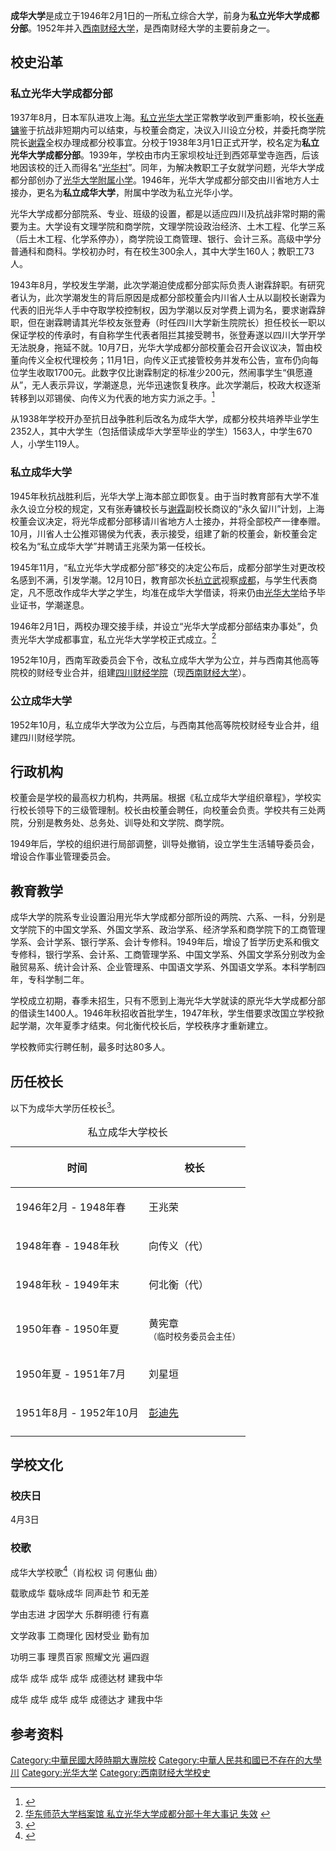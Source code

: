 {{Infobox University |
| Name = <big>成华大学</big>
| EnglishName = Cheng Hua University
| SealImage = 
| SealInfo =  
| image =
| Motto =  
| Established =1938年
| Closed = 1952年
| Type = 私立大学，1952年改为公立
| Location = [[中国|中国]][[四川省|四川省]][[成都市|成都市]] 
|}}

'''成华大学'''是成立于1946年2月1日的一所私立综合大学，前身为'''私立光华大学成都分部'''。1952年并入[[西南财经大学|西南财经大学]]，是西南财经大学的主要前身之一。

==校史沿革==
===私立光华大学成都分部 ===
{{see also|光华大学}}
1937年8月，日本军队进攻上海。[[私立光华大学|私立光华大学]]正常教学收到严重影响，校长[[张寿镛|张寿镛]]鉴于抗战非短期内可以结束，与校董会商定，决议入川设立分校，并委托商学院院长[[谢霖|谢霖]]全权办理成都分校事宜。分校于1938年3月1日正式开学，校名定为'''私立光华大学成都分部'''。1939年，学校由市内王家坝校址迁到西郊草堂寺迤西，后该地因该校的迁入而得名“[[光华村|光华村]]”。同年，为解决教职工子女就学问题，光华大学成都分部创办了[[光华大学附属小学|光华大学附属小学]]。1946年，光华大学成都分部交由川省地方人士接办，更名为'''私立成华大学'''，附属中学改为私立光华小学。

光华大学成都分部院系、专业、班级的设置，都是以适应四川及抗战非常时期的需要为主。大学设有文理学院和商学院，文理学院设政治经济、土木工程、化学三系（后土木工程、化学系停办），商学院设工商管理、银行、会计三系。高级中学分普通科和商科。学校初办时，有在校生300余人，其中大学生160人；教职工73人。

1943年8月，学校发生学潮，此次学潮迫使成都分部实际负责人谢霖辞职。有研究者认为，此次学潮发生的背后原因是成都分部校董会内川省人士从以副校长谢霖为代表的旧光华人手中夺取学校控制权，因为学潮以反对学费上调为名，要求谢霖辞职，但在谢霖聘请其光华校友张登寿（时任四川大学新生院院长）担任校长一职以保证学校的传承时，有自称学生代表者阻拦其接受聘书，张登寿遂以四川大学开学无法脱身，拖延不就。10月7日，光华大学成都分部校董会召开会议议决，暂由校董向传义全权代理校务；11月1日，向传义正式接管校务并发布公告，宣布仍向每位学生收取1700元。此数字仅比谢霖制定的标准少200元，然闹事学生“俱愿遵从”，无人表示异议，学潮遂息，光华迅速恢复秩序。此次学潮后，校政大权逐渐转移到以邓锡侯、向传义为代表的地方实力派之手。<ref>{{cite journal |author=韩戍 |date=2014 |title=抗战时期内迁高校的地方化——以光华大学成都分部为例|journal=抗日战争研究|issue=03 |pages=105-115 |access-date= 2017-05-01 }}</ref>

从1938年学校开办至抗日战争胜利后改名为成华大学，成都分校共培养毕业学生2352人，其中大学生（包括借读成华大学至毕业的学生）1563人，中学生670人，小学生119人。

===私立成华大学===
1945年秋抗战胜利后，光华大学上海本部立即恢复。由于当时教育部有大学不准永久设立分校的规定，又有张寿镛校长与[[谢霖|谢霖]]副校长商议的“永久留川”计划，上海校董会议决定，将光华成都分部移请川省地方人士接办，并将全部校产一律奉赠。10月，川省人士公推邓锡侯为代表，表示接受，组建了新的校董会，新校董会定校名为“私立成华大学”并聘请王兆荣为第一任校长。

1945年11月，“私立光华大学成都分部”移交的决定公布后，成都分部学生对更改校名感到不满，引发学潮。12月10日，教育部次长[[杭立武|杭立武]]视察[[成都|成都]]，与学生代表商定，凡不愿改作成华大学之学生，均准在成华大学借读，将来仍由[[光华大学|光华大学]]给予毕业证书，学潮遂息。  

1946年2月1日，两校办理交接手续，并设立“光华大学成都分部结束办事处”，负责光华大学成都事宜，私立光华大学学校正式成立。<ref>[http://www.dag.ecnu.edu.cn/xiaoshi/guanghua/chengdu-guanghua.htm 华东师范大学档案馆 私立光华大学成都分部十年大事记 失效] {{webarchive|url=https://web.archive.org/web/20050906220458/http://www.dag.ecnu.edu.cn/xiaoshi/guanghua/chengdu-guanghua.htm |date=2005-09-06 }}</ref>

1952年10月，西南军政委员会下令，改私立成华大学为公立，并与西南其他高等院校的财经专业合并，组建[[四川财经学院|四川财经学院]]（现[[西南财经大学|西南财经大学]]）。

===公立成华大学===
1952年10月，私立成华大学改为公立后，与西南其他高等院校财经专业合并，组建四川财经学院。

==行政机构==
校董会是学校的最高权力机构，共两届。根据《私立成华大学组织章程》，学校实行校长领导下的三级管理制。校长由校董会聘任，向校董会负责。学校共有三处两院，分别是教务处、总务处、训导处和文学院、商学院。

1949年后，学校的组织进行局部调整，训导处撤销，设立学生生活辅导委员会，增设合作事业管理委员会。

==教育教学==
成华大学的院系专业设置沿用光华大学成都分部所设的两院、六系、一科，分别是文学院下的中国文学系、外国文学系、政治学系、经济学系和商学院下的工商管理学系、会计学系、银行学系、会计专修科。1949年后，增设了哲学历史系和俄文专修科，银行学系、会计系、工商管理学系、中国文学系、外国文学系分别改为金融贸易系、统计会计系、企业管理系、中国语文学系、外国语文学系。本科学制四年，专科学制二年。

学校成立初期，春季未招生，只有不愿到上海光华大学就读的原光华大学成都分部的借读生1400人。1946年秋招收首批学生，1947年秋，学生借要求改国立学校掀起学潮，次年夏季才结束。何北衡代校长后，学校秩序才重新建立。

学校教师实行聘任制，最多时达80多人。

==历任校长==
以下为成华大学历任校长<ref> {{Cite book | author = 《西南财经大学志》编写组 | title = 西南财经大学志（第一卷）| location = 成都 | publisher = 西南财经大学出版社 | date = 1992 | page = 75  | accessdate = 2017年4月29日  | language = 中文 }} </ref>。
{| class="wikitable"
|+私立成华大学校长
!时间!!校长
|-
|1946年2月 - 1948年春 ||王兆荣
|-
|1948年春 - 1948年秋 ||向传义（代）
|-
|1948年秋 - 1949年末 ||何北衡（代）
|-
|1950年春 - 1950年夏
|黄宪章<br /><small>（临时校务委员会主任）</small>
|-
|1950年夏 - 1951年7月 ||刘星垣
|-
|1951年8月 - 1952年10月||[[彭迪先|彭迪先]]
|-
|}

==学校文化==
===校庆日===
4月3日
===校歌===
成华大学校歌<ref> {{Cite book | author = 《西南财经大学志》编写组 | title = 西南财经大学志（第一卷）| location = 成都 | publisher = 西南财经大学出版社 | date = 1992 | pages = 91 - 92  | accessdate = 2017年4月29日  | language = 中文 }} </ref>（肖松权 词 何惠仙 曲）

载歌成华 载咏成华 同声赴节 和无差
 
学由志进 才因学大 乐群明德 行有嘉

文学政事 工商理化 因材受业 勤有加

功明三事 理贯百家 照耀文光 遍四遐

成华 成华 成华 成华 成德达材 建我中华 

成华 成华 成华 成华 成德达才 建我中华


==参考资料==
<references/>

{{西南财经大学}}
{{华东师范大学}}
{{中華民國大陸時期大專院校}}
{{Authority control}}

[[Category:中華民國大陸時期大專院校|Category:中華民國大陸時期大專院校]]
[[Category:中華人民共和國已不存在的大學|Category:中華人民共和國已不存在的大學]]
[[Category:中国已不存在的大学|川]]
[[Category:光华大学|Category:光华大学]]
[[Category:西南财经大学校史|Category:西南财经大学校史]]